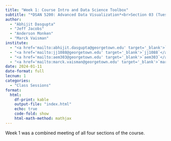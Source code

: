 ```yaml
---
title: "Week 1: Course Intro and Data Science Toolbox"
subtitle: "*DSAN 5200: Advanced Data Visualization*<br>Section 03 (Tues 12:30-3pm)"
author:
  - "Abhijit Dasgupta"
  - "Jeff Jacobs"
  - "Anderson Monken"
  - "Marck Vaisman"
institute:
  - "<a href='mailto:abhijit.dasgupta@georgetown.edu' target='_blank'>`abhijit.dasgupta`</a>"
  - "<a href='mailto:jj1088@georgetown.edu' target='_blank'>`jj1088`</a>"
  - "<a href='mailto:aem303@georgetown.edu' target='_blank'>`aem303`</a>"
  - "<a href='mailto:marck.vaisman@georgetown.edu' target='_blank'>`marck.vaisman`</a>"
date: 2024-01-11
date-format: full
lecnum: 1
categories:
  - "Class Sessions"
format:
  html:
    df-print: kable
    output-file: "index.html"
    echo: true
    code-fold: show
    html-math-method: mathjax
---
```


Week 1 was a combined meeting of all four sections of the course.
